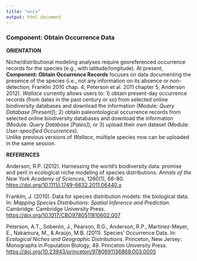 ```yaml
---
title: "occs"
output: html_document
---
```


### **Component: Obtain Occurrence Data**

**ORIENTATION**

Niche/distributional modeling analyses require georeferenced occurrence records for the species (e.g., with latitude/longitude). At present, **Component: Obtain Occurrence Records** focuses on data documenting the presence of the species (i.e., not any information on its absence or non-detection; Franklin 2010 chap. 4; Peterson et al. 2011 chapter 5; Anderson 2012). *Wallace* currently allows users to: 1) obtain present-day occurrence records (from dates in the past century or so) from selected online biodiversity databases and download the information (Module: *Query Database [Present]*); 2) obtain paleontological occurrence records from selected online biodiversity databases and download the information (Module: *Query Database [Paleo]*); 
or 3) upload their own dataset (Module: *User-specified Occurrences*).  
Unlike previous versions of *Wallace*, multiple species now can be uploaded in the same session.


**REFERENCES**

Anderson, R.P. (2012). Harnessing the world's biodiversity data: promise and peril in ecological niche modeling of species distributions. *Annals of the New York Academy of Sciences*, 1260(1), 66-80. <a href="https://doi.org/10.1111/j.1749-6632.2011.06440.x" target="_blank">https://doi.org/10.1111/j.1749-6632.2011.06440.x</a>

Franklin, J. (2010). Data for species distribution models: the biological data. In: *Mapping Species Distributions: Spatial Inference and Prediction*. Cambridge: Cambridge University Press. <a href="https://doi.org/10.1017/CBO9780511810602.007"target="_blank">https://doi.org/10.1017/CBO9780511810602.007</a>

Peterson, A.T., Soberón, J., Pearson, R.G., Anderson, R.P., Martinez-Meyer, E., Nakamura, M., & Araújo, M.B. (2011). Species' Occurrence Data. In: *Ecological Niches and Geographic Distributions*. Princeton, New Jersey: Monographs in Population Biology, 49. Princeton University Press. <a href="https://doi.org/10.23943/princeton/9780691136868.003.0005" target="_blank">https://doi.org/10.23943/princeton/9780691136868.003.0005</a> 
